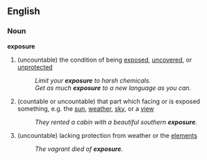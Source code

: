 ==English==
===Noun===
'''exposure'''
#(uncountable) the condition of being [[expose]]d, [[uncover]]ed, or [[unprotected]]
#:''Limit your '''exposure''' to harsh chemicals.''
#:''Get as much '''exposure''' to a new language as you can.''
#(countable or uncountable) that part which facing or is exposed something, e.g. the [[sun]], [[weather]], [[sky]], or a [[view]] 
#:''They rented a cabin with a beautiful southern '''exposure'''.''
#(uncountable) lacking protection from weather or the [[elements]]
#:''The vagrant died of '''exposure'''.''